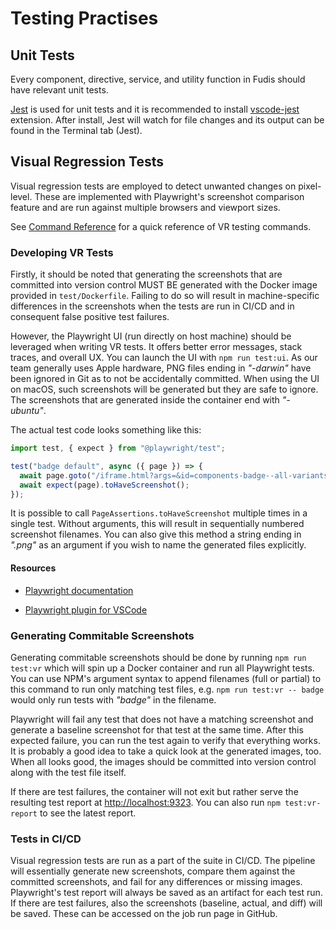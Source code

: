 
<Meta title="Documentation/Development/DS Practises/Testing Practises" />

# Testing Practises

## Unit Tests

Every component, directive, service, and utility function in Fudis should have relevant unit tests.

[Jest](https://jestjs.io/) is used for unit tests and it is recommended to install [vscode-jest](https://github.com/jest-community/vscode-jest) extension.
After install, Jest will watch for file changes and its output can be found in the Terminal tab (Jest).

## Visual Regression Tests

Visual regression tests are employed to detect unwanted changes on pixel-level. These are implemented with Playwright's screenshot comparison feature and are run against multiple browsers and viewport sizes.

See [Command Reference](/docs/documentation-development-command-reference--documentation#testing-commands) for a quick reference of VR testing commands.

### Developing VR Tests

Firstly, it should be noted that generating the screenshots that are committed into version control MUST BE generated with the Docker image provided in `test/Dockerfile`. Failing to do so will result in machine-specific differences in the screenshots when the tests are run in CI/CD and in consequent false positive test failures.

However, the Playwright UI (run directly on host machine) should be leveraged when writing VR tests. It offers better error messages, stack traces, and overall UX. You can launch the UI with `npm run test:ui`. As our team generally uses Apple hardware, PNG files ending in _"-darwin"_ have been ignored in Git as to not be accidentally committed. When using the UI on macOS, such screenshots will be generated but they are safe to ignore. The screenshots that are generated inside the container end with _"-ubuntu"_.

The actual test code looks something like this:

```typescript
import test, { expect } from "@playwright/test";

test("badge default", async ({ page }) => {
  await page.goto("/iframe.html?args=&id=components-badge--all-variants&viewMode=story");
  await expect(page).toHaveScreenshot();
});
```

It is possible to call `PageAssertions.toHaveScreenshot` multiple times in a single test. Without arguments, this will result in sequentially numbered screenshot filenames. You can also give this method a string ending in _".png"_ as an argument if you wish to name the generated files explicitly.

#### Resources

- [Playwright documentation](https://playwright.dev/docs/writing-tests)

- [Playwright plugin for VSCode](https://marketplace.visualstudio.com/items?itemName=ms-playwright.playwright)

### Generating Commitable Screenshots

Generating commitable screenshots should be done by running `npm run test:vr` which will spin up a Docker container and run all Playwright tests. You can use NPM's argument syntax to append filenames (full or partial) to this command to run only matching test files, e.g. `npm run test:vr -- badge` would only run tests with _"badge"_ in the filename.

Playwright will fail any test that does not have a matching screenshot and generate a baseline screenshot for that test at the same time. After this expected failure, you can run the test again to verify that everything works. It is probably a good idea to take a quick look at the generated images, too. When all looks good, the images should be committed into version control along with the test file itself.

If there are test failures, the container will not exit but rather serve the resulting test report at [http://localhost:9323](http://localhost:9323). You can also run `npm test:vr-report` to see the latest report.

### Tests in CI/CD

Visual regression tests are run as a part of the suite in CI/CD. The pipeline will essentially generate new screenshots, compare them against the committed screenshots, and fail for any differences or missing images. Playwright's test report will always be saved as an artifact for each test run. If there are test failures, also the screenshots (baseline, actual, and diff) will be saved. These can be accessed on the job run page in GitHub.
